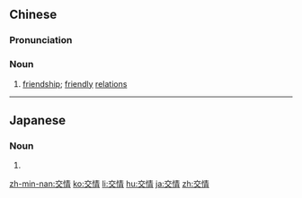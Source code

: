 ==Chinese==
{{zh-forms}}

===Pronunciation===
{{zh-pron
|m=jiāoqíng,tl=y
|c=gaau1 cing4
|h=pfs=kâu-chhìn
|mn=kau-chêng
|cat=n
}}

===Noun===
{{zh-noun}}

# [[friendship]]; [[friendly]] [[relations]]

----

==Japanese==
{{ja-kanjitab|こう|じょう|yomi=on}}

===Noun===
{{ja-noun|こうじょう}}

# {{rfdef|lang=ja|sort=こうじょう}}

[[zh-min-nan:交情]]
[[ko:交情]]
[[li:交情]]
[[hu:交情]]
[[ja:交情]]
[[zh:交情]]